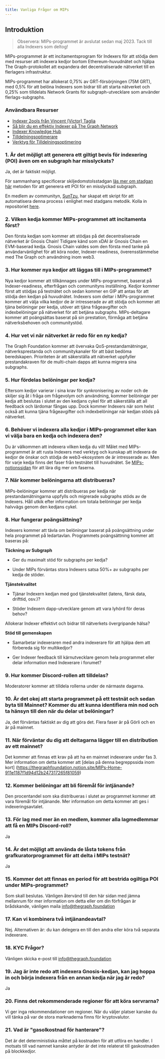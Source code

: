 ```yaml
---
title: Vanliga Frågor om MIPs
---
```


## Introduktion

> Observera: MIPs-programmet är avslutat sedan maj 2023. Tack till alla Indexers som deltog!

MIPs-programmet är ett incitamentsprogram för Indexers för att stödja dem med resurser att indexera kedjor bortom Ethereum-huvudnätet och hjälpa The Graph-protokollet att expandera det decentraliserade nätverket till en flerlagers infrastruktur.

MIPs-programmet har allokerat 0,75% av GRT-försörjningen (75M GRT), med 0,5% för att belöna Indexers som bidrar till att starta nätverket och 0,25% som tilldelats Network Grants för subgraph-utvecklare som använder flerlags-subgraphs.

### Användbara Resurser

- [Indexer 2ools från Vincent (Victor) Taglia](https://indexer-2ools.vincenttaglia.com/#/)
- [Så blir du en effektiv Indexer på The Graph Network](https://thegraph.com/blog/how-to-become-indexer/)
- [Indexer Knowledge Hub](https://thegraph.academy/indexers/)
- [Tilldelningsoptimerare](https://github.com/graphprotocol/allocationopt.jl)
- [Verktyg för Tilldelningsoptimering](https://github.com/anyblockanalytics/thegraph-allocation-optimization/)

### 1. Är det möjligt att generera ett giltigt bevis för indexering (POI) även om en subgraph har misslyckats?

Ja, det är faktiskt möjligt.

För sammanhang specificerar skiljedomstolsstadgan [läs mer om stadgan här](https://hackmd.io/@4Ln8SAS4RX-505bIHZTeRw/BJcHzpHDu#Abstract) metoden för att generera ett POI för en misslyckad subgraph.

En medlem av communityn, [SunTzu](https://github.com/suntzu93), har skapat ett skript för att automatisera denna process i enlighet med stadgans metodik. Kolla in repositoriet [here](https://github.com/suntzu93/get_valid_poi_subgraph).

### 2. Vilken kedja kommer MIPs-programmet att incitamenta först?

Den första kedjan som kommer att stödjas på det decentraliserade nätverket är Gnosis Chain! Tidigare känd som xDAI är Gnosis Chain en EVM-baserad kedja. Gnosis Chain valdes som den första med tanke på användarvänlighet för att köra noder, Indexer-readiness, överensstämmelse med The Graph och användning inom web3.

### 3. Hur kommer nya kedjor att läggas till i MIPs-programmet?

Nya kedjor kommer att tillkännages under MIPs-programmet, baserat på Indexer-readiness, efterfrågan och communityns inställning. Kedjor kommer först att stödjas på testnätet och sedan kommer en GIP att antas för att stödja den kedjan på huvudnätet. Indexers som deltar i MIPs-programmet kommer att välja vilka kedjor de är intresserade av att stödja och kommer att tjäna belöningar per kedja, utöver att tjäna frågeavgifter och indexbelöningar på nätverket för att betjäna subgraphs. MIPs-deltagare kommer att poängsättas baserat på sin prestation, förmåga att betjäna nätverksbehoven och communitystöd.

### 4. Hur vet vi när nätverket är redo för en ny kedja?

The Graph Foundation kommer att övervaka QoS-prestandamätningar, nätverksprestanda och communitykanaler för att bäst bedöma beredskapen. Prioriteten är att säkerställa att nätverket uppfyller prestandakraven för de multi-chain dapps att kunna migrera sina subgraphs.

### 5. Hur fördelas belöningar per kedja?

Eftersom kedjor varierar i sina krav för synkronisering av noder och de skiljer sig åt i fråga om frågevolym och användning, kommer belöningar per kedja att beslutas i slutet av den kedjans cykel för att säkerställa att all feedback och lärdomar fångas upp. Dock kommer Indexers när som helst också att kunna tjäna frågeavgifter och indexbelöningar när kedjan stöds på nätverket.

### 6. Behöver vi indexera alla kedjor i MIPs-programmet eller kan vi välja bara en kedja och indexera den?

Du är välkommen att indexera vilken kedja du vill! Målet med MIPs-programmet är att rusta Indexers med verktyg och kunskap att indexera de kedjor de önskar och stödja de web3-ekosystem de är intresserade av. Men för varje kedja finns det faser från testnätet till huvudnätet. Se [MIPs-notionssidan](https://thegraphfoundation.notion.site/MIPs-Home-911e1187f1d94d12b247317265f81059) för att lära dig mer om faserna.

### 7. När kommer belöningarna att distribueras?

MIPs-belöningar kommer att distribueras per kedja när prestandamätningarna uppfylls och migrerade subgraphs stöds av de Indexers. Håll utkik efter information om totala belöningar per kedja halvvägs genom den kedjans cykel.

### 8. Hur fungerar poängsättning?

Indexers kommer att tävla om belöningar baserat på poängsättning under hela programmet på ledartavlan. Programmets poängsättning kommer att baseras på:

**Täckning av Subgraph**

- Ger du maximalt stöd för subgraphs per kedja?

- Under MIPs förväntas stora Indexers satsa 50%+ av subgraphs per kedja de stöder.

**Tjänstekvalitet**

- Tjänar Indexern kedjan med god tjänstekvalitet (latens, färsk data, drifttid, osv.)?

- Stöder Indexern dapp-utvecklare genom att vara lyhörd för deras behov?

Allokerar Indexer effektivt och bidrar till nätverkets övergripande hälsa?

**Stöd till gemenskapen**

- Samarbetar indexeraren med andra indexerare för att hjälpa dem att förbereda sig för multikedjor?

- Ger Indexer feedback till kärnutvecklare genom hela programmet eller delar information med Indexerare i forumet?

### 9. Hur kommer Discord-rollen att tilldelas?

Moderatorer kommer att tilldela rollerna under de närmaste dagarna.

### 10. Är det okej att starta programmet på ett testnät och sedan byta till Mainnet? Kommer du att kunna identifiera min nod och ta hänsyn till den när du delar ut belöningar?

Ja, det förväntas faktiskt av dig att göra det. Flera faser är på Görli och en är på mainnet.

### 11. När förväntar du dig att deltagarna lägger till en distribution av ett mainnet?

Det kommer att finnas ett krav på att ha en mainnet indexerare under fas 3. Mer information om detta kommer att [delas på denna begreppssida inom kort] (https://thegraphfoundation.notion.site/MIPs-Home-911e1187f1d94d12b247317265f81059)

### 12. Kommer belöningar att bli föremål för intjänande?

Den procentandel som ska distribueras i slutet av programmet kommer att vara föremål för intjänande. Mer information om detta kommer att ges i indexeringsavtalet.

### 13. För lag med mer än en medlem, kommer alla lagmedlemmar att få en MIPs Discord-roll?

Ja

### 14. Är det möjligt att använda de låsta tokens från grafkuratorprogrammet för att delta i MIPs testnät?

Ja

### 15. Kommer det att finnas en period för att bestrida ogiltiga POI under MIPs-programmet?

Som skall beslutas. Vänligen återvänd till den här sidan med jämna mellanrum för mer information om detta eller om din förfrågan är brådskande, vänligen maila info@thegraph.foundation

### 17. Kan vi kombinera två intjänandeavtal?

Nej. Alternativen är: du kan delegera en till den andra eller köra två separata indexerare.

### 18. KYC Frågor?

Vänligen skicka e-post till info@thegraph.foundation

### 19. Jag är inte redo att indexera Gnosis-kedjan, kan jag hoppa in och börja indexera från en annan kedja när jag är redo?

Ja

### 20. Finns det rekommenderade regioner för att köra servrarna?

Vi ger inga rekommendationer om regioner. När du väljer platser kanske du vill tänka på var de stora marknaderna finns för kryptovalutor.

### 21. Vad är "gasolkostnad för hanterare"?

Det är det deterministiska måttet på kostnaden för att utföra en handler. I motsats till vad namnet kanske antyder är det inte relaterat till gaskostnaden på blockkedjor.
